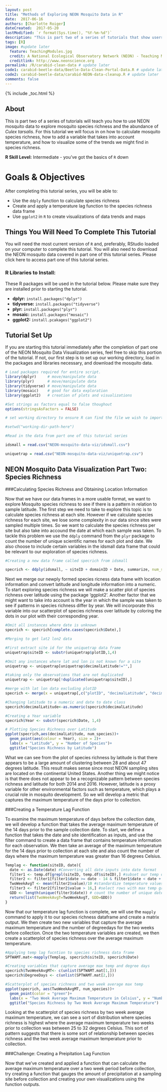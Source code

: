 ```yaml
---
layout: post
title: "Methods of Exploring NEON Mosquito Data in R"
date:  2017-06-16
authors: [Charlotte Roiger]
dateCreated:  2017-05-20
lastModified: `r format(Sys.time(), "%Y-%m-%d")`
description: "This is part two of a series of tutorials that show users how to clean and perform an initial analysis of NEON mosquito data."
tags: [R]
image: #update later
  feature: TeachingModules.jpg
  credit: A National Ecological Observatory Network (NEON) - Teaching Module
  creditlink: http://www.neonscience.org
permalink: /R/carabid-clean-data # update later
code1: carabid-beetle-data/Beetle-Data-Clean-Portal-Data.R # update later
code2: carabid-beetle-data/carabid-NEON-data-cleanup.R # update later
comments: false
---
```


{% include _toc.html %}

## About

This is part two of a series of tutorials will teach you how to use NEON 
mosquito data to explore mosquito species richness and the abundance of *Culex 
tarsalis*. For this tutorial we will focus in on how to calculate mosquito
species richness, how to add a variable that takes into account temperature,
and how to visualize some of the trends we might find in species richness.

**R Skill Level:** Intermediate - you've got the basics of `R` down

<div id="objectives" markdown="1">

# Goals & Objectives

After completing this tutorial series, you will be able to:

* Use the `ddply` function to calculate species richness
* Create and apply a temperature lag function to the species richness data frame
* Use `ggplot2` in `R` to create visualizations of data trends and maps  


## Things You Will Need To Complete This Tutorial

You will need the most current version of `R` and, preferably, RStudio loaded on
your computer to complete this tutorial. You will also need to download the
NEON mosquito data covered in part one of this tutorial series. Please click
here to access part one of this tutorial series.

### R Libraries to Install:

These R packages will be used in the tutorial below. Please make sure they are 
installed prior to starting the tutorial. 
 
* **dplyr:** `install.packages("dplyr")`
* **tidyverse:** `install.packages("tidyverse")`
*	**plyr:** `install.packages("plyr")`
*	**mosaic:** `install.packages("mosaic")`
* **ggplot2:** `install.pcakages("ggplot2")`


</div>

## Tutorial Set Up

If you are starting this tutorial immediately after the completion of part one
of the NEON Mosquito Data Visualization series, feel free to skip this portion 
of the tutorial. If not, our first step is to set up our working directory, 
load in the packages and libraries necessary, and download the mosquito data.

```r

# Load packages required for entire script. 
library(dplyr)     # move/manipulate data
library(plyr)      # move/manipulate data
library(tidyverse) # move/manipulate data
library(mosaic)    # good for data exploration
library(ggplot2)   # creation of plots and visualizations

#Set strings as factors equal to false thoughout
options(stringsAsFactors = FALSE) 

# set working directory to ensure R can find the file we wish to import

#setwd("working-dir-path-here")

#Read in the data from part one of this tutorial series

idsmall = read.csv("NEON-mosquito-data-viz/idsmall.csv")

uniquetrap = read.csv("NEON-mosquito-data-viz/uniquetrap.csv")

```

## NEON Mosquito Data Visualization Part Two: Species Richness


###Calculating Species Richness and  Obtaining Location Information

Now that we have our data frames in a more usable format, we want to explore 
Mosquito species richness to see if there is a pattern in relation to 
sample latitude. The first step we need to take to explore this topic is to
calculate species richness at each site. However if we calculate species 
richness for each site, we lose some complexity in our data since sites were 
sampled multiple times. So we want to calculate the species richness per site
but also take into accound the date at which each sample was taken. To tackle 
this problem we use the `ddply` command from the `plyr` package to count the 
number of unique scientific names for each plot and date. We also choose to 
include certain variables in the idsmall data frame that could be relevant to
our exploration of species richness.


```r

#Creating a new data frame called specrich from idsmall

specrich <- ddply(idsmall, ~ siteID + domainID + Date, summarize, num_species = length(unique(scientificName)))

```

Next we merge our newply formed species ricness data frame with location
information and convert latitude and longitude information into  a numeric. To 
start exploring species richness we will make a scatter plot of species richness
over latitude using the package 'ggplot2'. Another factor that we might want to
take into account is the year in which the sample was taken to see if patterns
in species richness differ by year. We will incorporate this variable into our 
scatterplot of species richness over latitude by coloring the dots in our plot 
with their corresponding year.

```r

#Omit all instances where date is unknown
specrich <- specrich[complete.cases(specrich$Date),]

#Merging to get lat2 lon2 data

#First extract site id for the uniquetrap data frame
uniquetrap$siteID <- substr(uniquetrap$plotID,1,4)

#Omit any instances where lat and lon is not known for a site
uniquetrap <- uniquetrap[uniquetrap$decimalLatitude!="",]

#taking only the observations that are not duplicated
uniquetrap <- uniquetrap[!duplicated(uniquetrap$siteID),]

#merge with lat lon data excluding plotID
specrich <- merge(x = uniquetrap[,c("plotID", "decimalLatitude", "decimalLongitude", "elevation", "nlcdClass")], y = specrich, by.y = "siteID", by.x = "siteID")

#Changing latitude to a numeric and date to date class
specrich$decimalLatitude<-as.numeric(specrich$decimalLatitude)

#Creating a Year variable
specrich$Year <- substr(specrich$Date, 1,4)

# Plotting Species Richness over Latitude
ggplot(specrich,aes(decimalLatitude, num_species))+
  geom_point(aes(colour = Year), size = 2)+
  labs(x = "Latitude", y = "Number of Species")+
  ggtitle("Species Richness by Latitude")

```

What we can see from the plot of species richness by latitude is that there 
appears to be a large amount of clustering between 28 and about 47 degrees 
latitude. This result makes sense since most NEON sampling sites are located on 
the continental United States. Another thing we might notice is that there
does not appear to be a recognizable pattern between species richness and 
latitude for both 2014 and 2016. However, latitude is a proxy variable for other
environmental factors such as temperature, which plays a crucial role in 
mosquito development. So we will develop a metric that captures the
maximum temperature of the days prior to collection. 

###Creating a Temperature Lag Function

To examine the maximum temperature of days before the collection date, we will 
develop a function that takes the average maximum temperature of the 14 days
prior to the sample collection date. To start, we define a function that takes 
the date and site identification as inputs, and use the filter command to create
a data frame that contains temperature information for each observation. We then
take an average of the maximum temperature for the 14 days prior to collection
at each site and also count the number of days where the maximum temperature was
greater than 16 degrees Celsius.  

```r

Templag <- function(siteID, date){ 
  date <- as.Date(date) #Converting all date inputs into date format
  filter1 <- temp.df[grepl(siteID, temp.df$siteID),] #subset our temp data by site id
  filter2 <- filter1[filter1$date >= date - 14 & filter1$date < date + 1,] # subset by date
  TwoWeekAvgT <- mean(filter2$value)/10 #standardize temperature values
  filter3 <- filter2[filter2$value > 16,] #select rows with max temp greater than 16 degrees C
  GDD <- length(unique(filter3$date)) # count the number of unique dates in data frame
  return(list(TwoWeekAvgT=TwoWeekAvgT, GDD=GDD))
}

```

Now that our temperature lag function is complete, we will use the `mapply`
command to apply it to our species richness dataframe and create a matrix
output. We then create two new variables that capture the average maximum
temperature and the number of degreedays for the two weeks before collection. 
Once the two temperature variables are created, we then create a scatterplot of 
species richness over the average maximum temperature. 

```r

#Applying temp lag fucntion to species richness data frame
SPTWAMT.mat<-mapply(Templag, specrich$siteID, specrich$Date)

#Creating variables that capture average max temp and degree days 
specrich$TwoWeekAvgMT<- c(unlist(SPTWAMT.mat[1,]))
specrich$DegreeDays <- c(unlist(SPTWAMT.mat[2,]))

#Scatterplot of species richness and two week average max temp
ggplot(specrich, aes(TwoWeekAvgMT, num_species))+
  geom_point(color = "green")+
  labs(x = "Two Week Average Maximum Temperature in Celsius", y = "Number of Species")+
  ggtitle("Species Richness by Two Week Average Maximum Temperature")

```

Looking at the scatterplot of species richness by two week average maximum 
temperature, we can see a sort of distribution where species richness is highest
where the average maximum temperature two weeks prior to collection was between 
25 to 32 degrees Celsius. This sort of pattern suggests that there is some sort
of relationship between species richness and the two week average maximum
temperature prior to collection. 

<div id = "challenge" markdown = "1">

###Challenge: Creating a Preipitation Lag Function

Now that we've created and applied a function that can calculate the average 
maximum temperature over a two week period before collection, try creating a
function that gauges the amount of precipitation at a sampling site before
collection and creating your own visualizations using the function outputs. 

</div>


